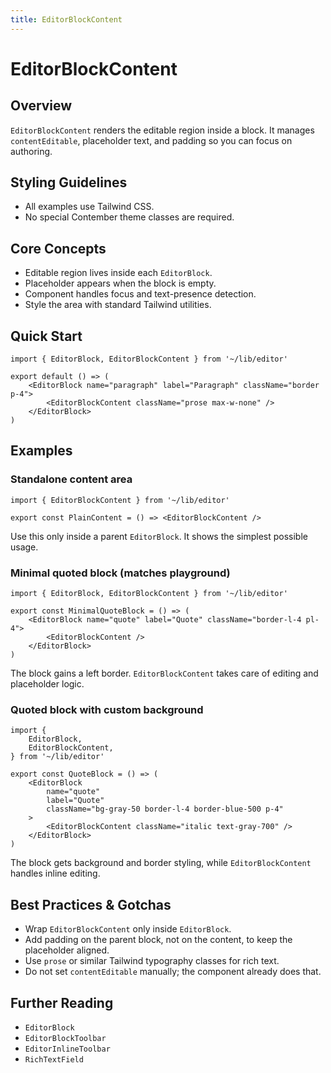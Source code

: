 ```yaml
---
title: EditorBlockContent
---
```


<!-- Edited by human: false -->
<!-- Examples count: 2 -->
<!-- Source examples: 1 -->
<!-- Playground examples: 1 -->
<!-- External examples: 0 -->
<!-- Import examples: 1 -->

# EditorBlockContent

## Overview
`EditorBlockContent` renders the editable region inside a block.
It manages `contentEditable`, placeholder text, and padding so you can focus on authoring.

## Styling Guidelines
* All examples use Tailwind CSS.
* No special Contember theme classes are required.

## Core Concepts
* Editable region lives inside each `EditorBlock`.
* Placeholder appears when the block is empty.
* Component handles focus and text-presence detection.
* Style the area with standard Tailwind utilities.

## Quick Start
```tsx
import { EditorBlock, EditorBlockContent } from '~/lib/editor'

export default () => (
	<EditorBlock name="paragraph" label="Paragraph" className="border p-4">
		<EditorBlockContent className="prose max-w-none" />
	</EditorBlock>
)
```


## Examples

### Standalone content area
```tsx
import { EditorBlockContent } from '~/lib/editor'

export const PlainContent = () => <EditorBlockContent />
```
Use this only inside a parent `EditorBlock`. It shows the simplest possible usage.

### Minimal quoted block (matches playground)
```tsx
import { EditorBlock, EditorBlockContent } from '~/lib/editor'

export const MinimalQuoteBlock = () => (
	<EditorBlock name="quote" label="Quote" className="border-l-4 pl-4">
		<EditorBlockContent />
	</EditorBlock>
)
```
The block gains a left border. `EditorBlockContent` takes care of editing and placeholder logic.

### Quoted block with custom background
```tsx
import {
	EditorBlock,
	EditorBlockContent,
} from '~/lib/editor'

export const QuoteBlock = () => (
	<EditorBlock
		name="quote"
		label="Quote"
		className="bg-gray-50 border-l-4 border-blue-500 p-4"
	>
		<EditorBlockContent className="italic text-gray-700" />
	</EditorBlock>
)
```
The block gets background and border styling, while `EditorBlockContent` handles inline editing.

## Best Practices & Gotchas
* Wrap `EditorBlockContent` only inside `EditorBlock`.
* Add padding on the parent block, not on the content, to keep the placeholder aligned.
* Use `prose` or similar Tailwind typography classes for rich text.
* Do not set `contentEditable` manually; the component already does that.

## Further Reading
* `EditorBlock`
* `EditorBlockToolbar`
* `EditorInlineToolbar`
* `RichTextField`

<!-- End of Generated Documentation -->
